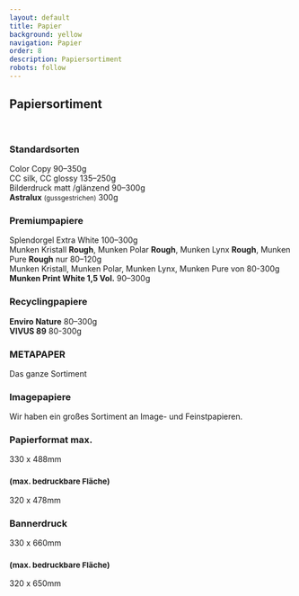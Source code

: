 ```yaml
---
layout: default
title: Papier
background: yellow
navigation: Papier
order: 8
description: Papiersortiment
robots: follow
---
```


<div className="flowing-text">
  <h2>Papiersortiment</h2>
  <br/>
  <h3>Standardsorten</h3>
  Color Copy 90–350g
  <br/>CC silk, CC glossy 135–250g
  <br/>Bilderdruck matt /glänzend 90–300g
  <br/><b>Astralux</b> <small>(gussgestrichen)</small> 300g
  <h3>Premiumpapiere</h3>
  Splendorgel Extra White 100–300g
  <br/>Munken Kristall <b>Rough</b>, Munken Polar <b>Rough</b>, Munken Lynx <b>Rough</b>, Munken Pure <b>Rough</b> nur
  80–120g
  <br/>Munken Kristall, Munken Polar, Munken Lynx, Munken Pure von 80-300g
  <br/><b>Munken Print White 1,5 Vol.</b> 90–300g

  <h3>Recyclingpapiere</h3>
  <b>Enviro Nature</b> 80–300g
  <br/><b>VIVUS 89</b> 80-300g

  <h3>METAPAPER</h3>
  Das ganze Sortiment

  <h3>Imagepapiere</h3>
  Wir haben ein großes Sortiment an Image- und Feinstpapieren.


  <h3>Papierformat max.</h3>
  330 x 488mm

  <h3><small>(max. bedruckbare Fläche)</small></h3>
  320 x 478mm

  <h3>Bannerdruck</h3>
  330 x 660mm

  <h3><small>(max. bedruckbare Fläche)</small></h3>
  320 x 650mm
</div>
